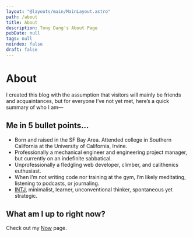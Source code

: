 ```yaml
---
layout: "@layouts/main/MainLayout.astro"
path: /about
title: About
description: Tony Dang's About Page
pubDate: null
tags: null
noindex: false
draft: false
---
```



<Avatar />

# About

I created this blog with the assumption that visitors will mainly be friends
and acquaintances, but for everyone I’ve not yet met, here’s a quick summary of
who I am—

## Me in 5 bullet points…

- Born and raised in the SF Bay Area.
  Attended college in Southern California at the University of California,
  Irvine.
- Professionally a mechanical engineer and engineering project manager, but
  currently on an indefinite sabbatical.
- Unprofessionally a fledgling web developer, climber, and calithenics
  euthusiast.
- When I’m not writing code nor training at the gym, I’m likely meditating,
  listening to podcasts, or journaling.
- [INTJ](https://www.16personalities.com/intj-personality), minimalist, learner,
  unconventional thinker, spontaneous yet strategic.

## What am I up to right now?

Check out my [Now](/now) page.
